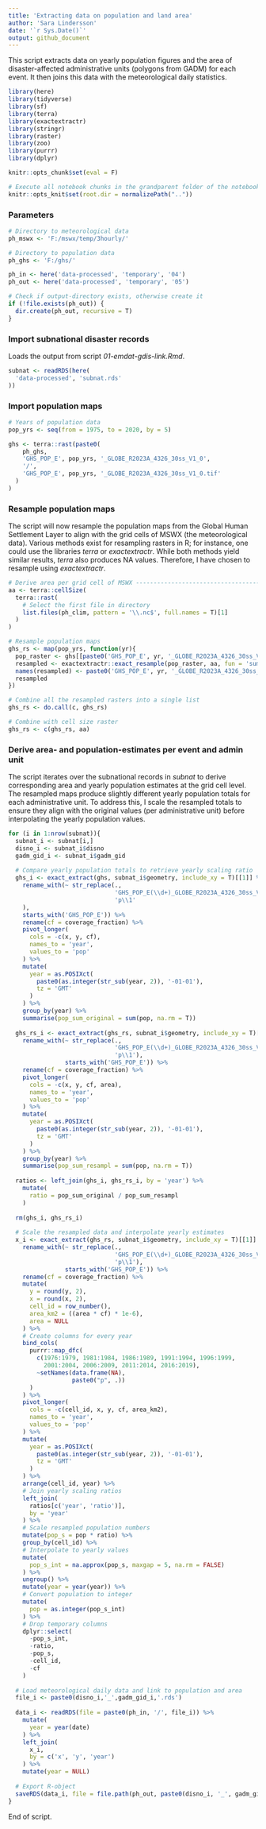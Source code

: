 ---
title: 'Extracting data on population and land area'
author: 'Sara Lindersson'
date: '`r Sys.Date()`'
output: github_document
---

This script extracts data on yearly population figures and the area of disaster-affected administrative units (polygons from GADM) for each event. It then joins this data with the meteorological daily statistics.

```{r libraries, warning=F, message=F, collapse=T}
library(here)
library(tidyverse)
library(sf)
library(terra)
library(exactextractr)
library(stringr)
library(raster)
library(zoo)
library(purrr)
library(dplyr)
```

```{r prevent-run, include=F}
knitr::opts_chunk$set(eval = F)
```

```{r setup, include=T}
# Execute all notebook chunks in the grandparent folder of the notebook
knitr::opts_knit$set(root.dir = normalizePath(".."))
```

### Parameters
```{r parameters}
# Directory to meteorological data
ph_mswx <- 'F:/mswx/temp/3hourly/'

# Directory to population data
ph_ghs <- 'F:/ghs/'

ph_in <- here('data-processed', 'temporary', '04')
ph_out <- here('data-processed', 'temporary', '05')

# Check if output-directory exists, otherwise create it
if (!file.exists(ph_out)) {
  dir.create(ph_out, recursive = T)
}
```

### Import subnational disaster records
Loads the output from script _01-emdat-gdis-link.Rmd_.
```{r load-subnat}
subnat <- readRDS(here(
  'data-processed', 'subnat.rds'
))
```

### Import population maps
```{r load-pop}
# Years of population data
pop_yrs <- seq(from = 1975, to = 2020, by = 5)

ghs <- terra::rast(paste0(
    ph_ghs,
    'GHS_POP_E', pop_yrs, '_GLOBE_R2023A_4326_30ss_V1_0',
    '/',
    'GHS_POP_E', pop_yrs, '_GLOBE_R2023A_4326_30ss_V1_0.tif'
  )
)
```

### Resample population maps
The script will now resample the population maps from the Global Human Settlement Layer to align with the grid cells of MSWX (the meteorological data). Various methods exist for resampling rasters in R; for instance, one could use the libraries _terra_ or _exactextractr_. While both methods yield similar results, _terra_ also produces NA values. Therefore, I have chosen to resample using _exactextractr_.

```{r resample-pop}
# Derive area per grid cell of MSWX ---------------------------------------
aa <- terra::cellSize(
  terra::rast(
    # Select the first file in directory
    list.files(ph_clim, pattern = '\\.nc$', full.names = T)[1]
  )
)

# Resample population maps
ghs_rs <- map(pop_yrs, function(yr){
  pop_raster <- ghs[[paste0('GHS_POP_E', yr, '_GLOBE_R2023A_4326_30ss_V1_0')]]
  resampled <- exactextractr::exact_resample(pop_raster, aa, fun = 'sum')
  names(resampled) <- paste0('GHS_POP_E', yr, '_GLOBE_R2023A_4326_30ss_V1_0')
  resampled
})

# Combine all the resampled rasters into a single list
ghs_rs <- do.call(c, ghs_rs)

# Combine with cell size raster
ghs_rs <- c(ghs_rs, aa)
```

### Derive area- and population-estimates per event and admin unit
The script iterates over the subnational records in _subnat_ to derive corresponding area and yearly population estimates at the grid cell level. The resampled maps produce slightly different yearly population totals for each administrative unit. To address this, I scale the resampled totals to ensure they align with the original values (per administrative unit) before interpolating the yearly population values.

```{r area-pop-grid}
for (i in 1:nrow(subnat)){
  subnat_i <- subnat[i,]
  disno_i <- subnat_i$disno
  gadm_gid_i <- subnat_i$gadm_gid
  
  # Compare yearly population totals to retrieve yearly scaling ratio
  ghs_i <- exact_extract(ghs, subnat_i$geometry, include_xy = T)[[1]] %>%
    rename_with(~ str_replace(.,
                              'GHS_POP_E(\\d+)_GLOBE_R2023A_4326_30ss_V1_0',
                              'p\\1'
    ), 
    starts_with('GHS_POP_E')) %>%
    rename(cf = coverage_fraction) %>%
    pivot_longer(
      cols = -c(x, y, cf),
      names_to = 'year',
      values_to = 'pop'
    ) %>%
    mutate(
      year = as.POSIXct(
        paste0(as.integer(str_sub(year, 2)), '-01-01'),
        tz = 'GMT'
      )
    ) %>%
    group_by(year) %>%
    summarise(pop_sum_original = sum(pop, na.rm = T))
  
  ghs_rs_i <- exact_extract(ghs_rs, subnat_i$geometry, include_xy = T)[[1]] %>%
    rename_with(~ str_replace(.,
                              'GHS_POP_E(\\d+)_GLOBE_R2023A_4326_30ss_V1_0',
                              'p\\1'), 
                starts_with('GHS_POP_E')) %>%
    rename(cf = coverage_fraction) %>%
    pivot_longer(
      cols = -c(x, y, cf, area),
      names_to = 'year',
      values_to = 'pop'
    ) %>%
    mutate(
      year = as.POSIXct(
        paste0(as.integer(str_sub(year, 2)), '-01-01'),
        tz = 'GMT'
      )
    ) %>%
    group_by(year) %>%
    summarise(pop_sum_resampl = sum(pop, na.rm = T))
  
  ratios <- left_join(ghs_i, ghs_rs_i, by = 'year') %>%
    mutate(
      ratio = pop_sum_original / pop_sum_resampl
    )
  
  rm(ghs_i, ghs_rs_i)
  
  # Scale the resampled data and interpolate yearly estimates
  x_i <- exact_extract(ghs_rs, subnat_i$geometry, include_xy = T)[[1]] %>%
    rename_with(~ str_replace(.,
                              'GHS_POP_E(\\d+)_GLOBE_R2023A_4326_30ss_V1_0',
                              'p\\1'), 
                starts_with('GHS_POP_E')) %>%
    rename(cf = coverage_fraction) %>%
    mutate(
      y = round(y, 2),
      x = round(x, 2),
      cell_id = row_number(),
      area_km2 = ((area * cf) * 1e-6),
      area = NULL
    ) %>%
    # Create columns for every year
    bind_cols(
      purrr::map_dfc(
        c(1976:1979, 1981:1984, 1986:1989, 1991:1994, 1996:1999, 
          2001:2004, 2006:2009, 2011:2014, 2016:2019),
        ~setNames(data.frame(NA),
                  paste0("p", .))
      )
    ) %>%
    pivot_longer(
      cols = -c(cell_id, x, y, cf, area_km2),
      names_to = 'year',
      values_to = 'pop'
    ) %>%
    mutate(
      year = as.POSIXct(
        paste0(as.integer(str_sub(year, 2)), '-01-01'),
        tz = 'GMT'
      )
    ) %>%
    arrange(cell_id, year) %>%
    # Join yearly scaling ratios
    left_join(
      ratios[c('year', 'ratio')],
      by = 'year'
    ) %>%
    # Scale resampled population numbers
    mutate(pop_s = pop * ratio) %>% 
    group_by(cell_id) %>%
    # Interpolate to yearly values
    mutate(
      pop_s_int = na.approx(pop_s, maxgap = 5, na.rm = FALSE)
    ) %>%
    ungroup() %>%
    mutate(year = year(year)) %>%
    # Convert population to integer
    mutate(
      pop = as.integer(pop_s_int)
    ) %>%
    # Drop temporary columns
    dplyr::select(
      -pop_s_int,
      -ratio,
      -pop_s,
      -cell_id,
      -cf
    )
  
  # Load meteorological daily data and link to population and area
  file_i <- paste0(disno_i,'_',gadm_gid_i,'.rds')
  
  data_i <- readRDS(file = paste0(ph_in, '/', file_i)) %>%
    mutate(
      year = year(date)
    ) %>%
    left_join(
      x_i,
      by = c('x', 'y', 'year')
    ) %>%
    mutate(year = NULL)
  
  # Export R-object
  saveRDS(data_i, file = file.path(ph_out, paste0(disno_i, '_', gadm_gid_i, '.rds')))
}
```
End of script.